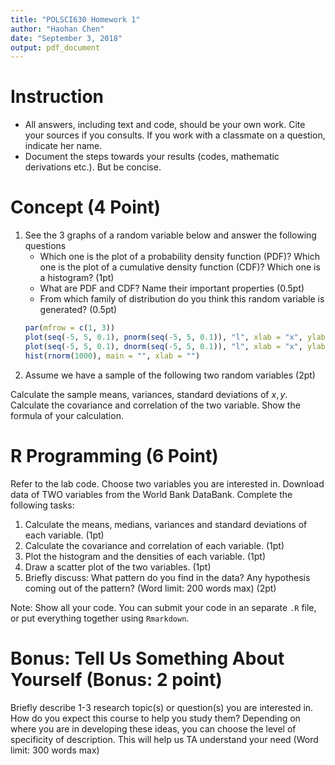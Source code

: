 ```yaml
---
title: "POLSCI630 Homework 1"
author: "Haohan Chen"
date: "September 3, 2018"
output: pdf_document
---
```


# Instruction

- All answers, including text and code, should be your own work. Cite your sources if you consults. If you work with a classmate on a question, indicate her name.
- Document the steps towards your results (codes, mathematic derivations etc.). But be concise. 

# Concept (4 Point)

1. See the 3 graphs of a random variable below and answer the following questions
    - Which one is the plot of a probability density function (PDF)? Which one is the plot of a cumulative density function (CDF)? Which one is a histogram? (1pt)
    - What are PDF and CDF? Name their important properties (0.5pt)
    - From which family of distribution do you think this random variable is generated? (0.5pt)
```r
par(mfrow = c(1, 3))
plot(seq(-5, 5, 0.1), pnorm(seq(-5, 5, 0.1)), "l", xlab = "x", ylab = "?")
plot(seq(-5, 5, 0.1), dnorm(seq(-5, 5, 0.1)), "l", xlab = "x", ylab = "?")
hist(rnorm(1000), main = "", xlab = "")
```

2. Assume we have a sample of the following two random variables (2pt)
\begin{gather*}
  x = \{3.6, 9.6, 3.1, -6.2, 14.7, 4.6, 5.4, 12.1, -0.7, -5.4\} \\
  y = \{-0.4, -0.3, 0, 0, -0.3, -0.7, -0.7, -0.7, -0.8, 0.9\}
\end{gather*}

Calculate the sample means, variances, standard deviations of $x, y$. Calculate the covariance and correlation of the two variable. Show the formula of your calculation.

# R Programming (6 Point)

Refer to the lab code. Choose two variables you are interested in. Download data of TWO variables from the World Bank DataBank. Complete the following tasks:

1. Calculate the means, medians, variances and standard deviations of each variable. (1pt)
2. Calculate the covariance and correlation of each variable. (1pt)
3. Plot the histogram and the densities of each variable. (1pt)
4. Draw a scatter plot of the two variables. (1pt)
5. Briefly discuss: What pattern do you find in the data? Any hypothesis coming out of the pattern? (Word limit: 200 words max) (2pt)

Note: Show all your code. You can submit your code in an separate `.R` file, or put everything together using `Rmarkdown`.

# Bonus: Tell Us Something About Yourself (Bonus: 2 point)

Briefly describe 1-3 research topic(s) or question(s) you are interested in. How do you expect this course to help you study them? Depending on where you are in developing these ideas, you can choose the level of specificity of description. This will help us TA understand your need (Word limit: 300 words max)

